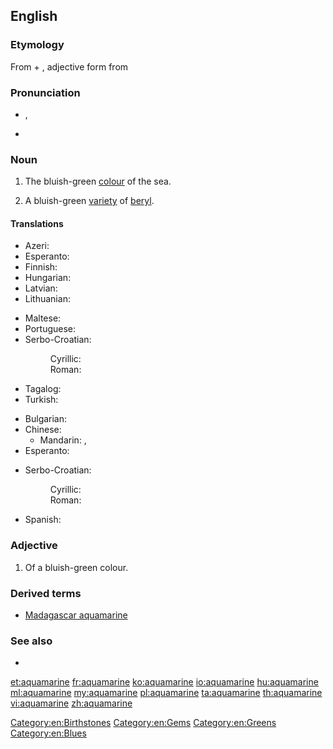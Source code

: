 ==English==
{{wikipedia}}

===Etymology===
From {{etyl|la}} {{term|aqua||water|lang=la}} + {{term|marinus||marine|lang=la}}, adjective form from {{term|mare||sea|lang=la}}

===Pronunciation===
* {{a|UK}} {{IPA|/ˌæ.kwə.məˈɹiːn/}}, {{X-SAMPA|/%{.kw@.m@"ri:n/}}
* {{rhymes|iːn}}

===Noun===
{{en-noun}}

# The bluish-green [[colour]] of the sea.
#: {{color panel|70DB93}}
# A bluish-green [[variety]] of [[beryl]].

====Translations====
{{trans-top|aquamarine colour}}
* Azeri: {{t|az|akuamarin}}
* Esperanto: {{t-|eo|akvamarina|xs=Esperanto}}
* Finnish: {{t-|fi|akvamariini}}
* Hungarian: {{t|hu|akvamarin}}
* Latvian: {{t|lv|akvamarīns|m}}
* Lithuanian: {{t|lt|akvamarinas|m}}
{{trans-mid}}
* Maltese: {{t|mt|akwamarin|xs=Maltese}}
* Portuguese: {{t|pt|aquamarina}}
* Serbo-Croatian:
*: Cyrillic: {{t-|sh|аквамарин|m}}
*: Roman: {{t-|sh|akvamarin|m}}
* Tagalog: {{t|tl|akwamarin|m}}
* Turkish: {{t|tr|camgöbeği}}
{{trans-bottom}}

{{trans-top|type of beryl}}
* Bulgarian: {{t|bg|аквамарин}}
* Chinese:
** Mandarin: {{t-|cmn|海藍寶石|sc=Hani}}, {{t-|cmn|海蓝宝石|tr=hǎilán bǎoshí|sc=Hani}}
* Esperanto: {{t-|eo|akvamarino|xs=Esperanto}}
{{trans-mid}}
* Serbo-Croatian:
*: Cyrillic: {{t-|sh|аквамарин|m}}
*: Roman: {{t-|sh|akvamarin|m}}
* Spanish: {{t|es|aguamarina|f}}
{{trans-bottom}}

===Adjective===
{{en-adj|-}}

# Of a bluish-green colour.

===Derived terms===
* [[Madagascar aquamarine]]

===See also===
* {{list|en|blues}}

[[Category:en:Birthstones]]
[[Category:en:Gems]]
[[Category:en:Greens]]
[[Category:en:Blues]]

[[et:aquamarine]]
[[fr:aquamarine]]
[[ko:aquamarine]]
[[io:aquamarine]]
[[hu:aquamarine]]
[[ml:aquamarine]]
[[my:aquamarine]]
[[pl:aquamarine]]
[[ta:aquamarine]]
[[th:aquamarine]]
[[vi:aquamarine]]
[[zh:aquamarine]]